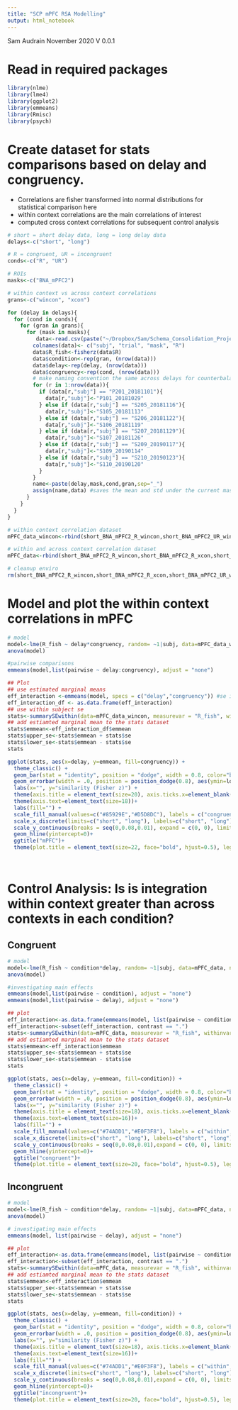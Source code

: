 ```yaml
---
title: "SCP mPFC RSA Modelling"
output: html_notebook
---
```


Sam Audrain November 2020 
V 0.0.1

# Read in required packages
```r
library(nlme)
library(lme4)
library(ggplot2)
library(emmeans)
library(Rmisc)
library(psych)

```


# Create dataset for stats comparisons based on delay and congruency. 
- Correlations are fisher transformed into normal distributions for statistical comparison here 
- within context correlations are the main correlations of interest
- computed cross context correlations for subsequent control analysis 

```r

# short = short delay data, long = long delay data
delays<-c("short", "long")

# R = congruent, UR = incongruent
conds<-c("R", "UR")

# ROIs
masks<-c("BNA_mPFC2")

# within context vs across context correlations 
grans<-c("wincon", "xcon")

for (delay in delays){
  for (cond in conds){
    for (gran in grans){
      for (mask in masks){
         data<-read.csv(paste("~/Dropbox/Sam/Schema_Consolidation_Project/R_SCP/SCP_StatsModels_GitHub/RSA_output/",cond,"_corrs_",gran,"_",delay,"_",mask,".csv",sep=""),header = FALSE, sep=" ",stringsAsFactors = FALSE)
        colnames(data)<- c("subj", "trial", "mask", "R")
        data$R_fish<-fisherz(data$R)
        data$condition<-rep(gran, (nrow(data)))
        data$delay<-rep(delay, (nrow(data)))
        data$congruency<-rep(cond, (nrow(data)))
        # make naming convention the same across delays for counterbalanced subjects 
        for (r in 1:nrow(data)){
          if (data[r,"subj"] == "P201_20181101"){
            data[r,"subj"]<-"P101_20181029"
          } else if (data[r,"subj"] == "S205_20181116"){
            data[r,"subj"]<-"S105_20181113"
          } else if (data[r,"subj"] == "S206_20181122"){
            data[r,"subj"]<-"S106_20181119"
          } else if (data[r,"subj"] == "S207_20181129"){
            data[r,"subj"]<-"S107_20181126"
          } else if (data[r,"subj"] == "S209_20190117"){
            data[r,"subj"]<-"S109_20190114"
          } else if (data[r,"subj"] == "S210_20190123"){
            data[r,"subj"]<-"S110_20190120"
          }
        }
        name<-paste(delay,mask,cond,gran,sep="_")
        assign(name,data) #saves the mean and std under the current masks name
      }
    }
  }
}

# within context correlation dataset
mPFC_data_wincon<-rbind(short_BNA_mPFC2_R_wincon,short_BNA_mPFC2_UR_wincon,long_BNA_mPFC2_R_wincon,long_BNA_mPFC2_UR_wincon)

# within and across context correlation dataset 
mPFC_data<-rbind(short_BNA_mPFC2_R_wincon,short_BNA_mPFC2_R_xcon,short_BNA_mPFC2_UR_wincon,short_BNA_mPFC2_UR_xcon,long_BNA_mPFC2_R_wincon,long_BNA_mPFC2_R_xcon, long_BNA_mPFC2_UR_wincon,long_BNA_mPFC2_UR_xcon)

# cleanup enviro 
rm(short_BNA_mPFC2_R_wincon,short_BNA_mPFC2_R_xcon,short_BNA_mPFC2_UR_wincon,short_BNA_mPFC2_UR_xcon,long_BNA_mPFC2_R_wincon,long_BNA_mPFC2_R_xcon, long_BNA_mPFC2_UR_wincon,long_BNA_mPFC2_UR_xcon)

```

# Model and plot the within context correlations in mPFC
```r

# model 
model<-lme(R_fish ~ delay*congruency, random= ~1|subj, data=mPFC_data_wincon, na.action=na.omit) 
anova(model)

#pairwise comparisons
emmeans(model,list(pairwise ~ delay:congruency), adjust = "none") 

## Plot
## use estimated marginal means 
eff_interaction <-emmeans(model, specs = c("delay","congruency")) #se is not for within subject data here
eff_interaction_df <- as.data.frame(eff_interaction)
## use within subject se 
stats<-summarySEwithin(data=mPFC_data_wincon, measurevar = "R_fish", withinvars = c("congruency","delay"), idvar = "subj", na.rm=TRUE)
## add estiamted marginal mean to the stats dataset 
stats$emmean<-eff_interaction_df$emmean
stats$upper_se<-stats$emmean + stats$se
stats$lower_se<-stats$emmean - stats$se
stats

ggplot(stats, aes(x=delay, y=emmean, fill=congruency)) + 
  theme_classic() +
  geom_bar(stat = "identity", position = "dodge", width = 0.8, color="black") + 
  geom_errorbar(width = .0, position = position_dodge(0.8), aes(ymin=lower_se, ymax=upper_se))+
  labs(x="", y="similarity (Fisher z)") +
  theme(axis.title = element_text(size=20), axis.ticks.x=element_blank()) +
  theme(axis.text=element_text(size=18))+
  labs(fill="") +
  scale_fill_manual(values=c("#85929E","#D5D8DC"), labels = c("congruent", "incongruent"))+
  scale_x_discrete(limits=c("short", "long"), labels=c("short", "long"))+
  scale_y_continuous(breaks = seq(0,0.08,0.01), expand = c(0, 0), limits = c(0,0.08))+
  geom_hline(yintercept=0)+
  ggtitle("mPFC")+
  theme(plot.title = element_text(size=22, face="bold", hjust=0.5), legend.text=element_text(size=16), legend.position = "bottom")

 
```


# Control Analysis: Is is integration within context greater than across contexts in each condition?

## Congruent
```r
# model
model<-lme(R_fish ~ condition*delay, random= ~1|subj, data=mPFC_data, na.action=na.omit, subset=congruency=="R")
anova(model)

#investigating main effects 
emmeans(model,list(pairwise ~ condition), adjust = "none") 
emmeans(model,list(pairwise ~ delay), adjust = "none") 

## plot 
eff_interaction<-as.data.frame(emmeans(model, list(pairwise ~ condition:delay), adjust = "none"))
eff_interaction<-subset(eff_interaction, contrast == ".")
stats<-summarySEwithin(data=mPFC_data, measurevar = "R_fish", withinvars = c("delay","condition"), idvar = "subj", na.rm=TRUE)
## add estiamted marginal mean to the stats dataset 
stats$emmean<-eff_interaction$emmean
stats$upper_se<-stats$emmean + stats$se
stats$lower_se<-stats$emmean - stats$se
stats

ggplot(stats, aes(x=delay, y=emmean, fill=condition)) + 
  theme_classic() +
  geom_bar(stat = "identity", position = "dodge", width = 0.8, color="black") + 
  geom_errorbar(width = .0, position = position_dodge(0.8), aes(ymin=lower_se, ymax=upper_se))+
  labs(x="", y="similarity (Fisher z)") +
  theme(axis.title = element_text(size=18), axis.ticks.x=element_blank(), legend.position="bottom") +
  theme(axis.text=element_text(size=16))+
  labs(fill="") +
  scale_fill_manual(values=c("#74ADD1","#E0F3F8"), labels = c("within", "across"))+
  scale_x_discrete(limits=c("short", "long"), labels=c("short", "long"))+
  scale_y_continuous(breaks = seq(0,0.08,0.01),expand = c(0, 0), limits = c(0,0.08))+
  geom_hline(yintercept=0)+
  ggtitle("congruent")+
  theme(plot.title = element_text(size=20, face="bold", hjust=0.5), legend.text=element_text(size=16))

```

## Incongruent
```r

# model 
model<-lme(R_fish ~ condition*delay, random= ~1|subj, data=mPFC_data, na.action=na.omit, subset=congruency=="UR")
anova(model)

# investigating main effects
emmeans(model, list(pairwise ~ delay), adjust = "none")

## plot 
eff_interaction<-as.data.frame(emmeans(model, list(pairwise ~ condition:delay), adjust = "none"))
eff_interaction<-subset(eff_interaction, contrast == ".")
stats<-summarySEwithin(data=mPFC_data, measurevar = "R_fish", withinvars = c("delay","condition"), idvar = "subj", na.rm=TRUE)
## add estiamted marginal mean to the stats dataset 
stats$emmean<-eff_interaction$emmean
stats$upper_se<-stats$emmean + stats$se
stats$lower_se<-stats$emmean - stats$se
stats

ggplot(stats, aes(x=delay, y=emmean, fill=condition)) + 
  theme_classic() +
  geom_bar(stat = "identity", position = "dodge", width = 0.8, color="black") + 
  geom_errorbar(width = .0, position = position_dodge(0.8), aes(ymin=lower_se, ymax=upper_se))+
  labs(x="", y="similarity (Fisher z)") +
  theme(axis.title = element_text(size=18), axis.ticks.x=element_blank(), legend.position="bottom") +
  theme(axis.text=element_text(size=16))+
  labs(fill="") +
  scale_fill_manual(values=c("#74ADD1","#E0F3F8"), labels = c("within", "across"))+
  scale_x_discrete(limits=c("short", "long"), labels=c("short", "long"))+
  scale_y_continuous(breaks = seq(0,0.08,0.01),expand = c(0, 0), limits = c(0,0.08))+
  geom_hline(yintercept=0)+
  ggtitle("incongruent")+
  theme(plot.title = element_text(size=20, face="bold", hjust=0.5), legend.text=element_text(size=16))

```


